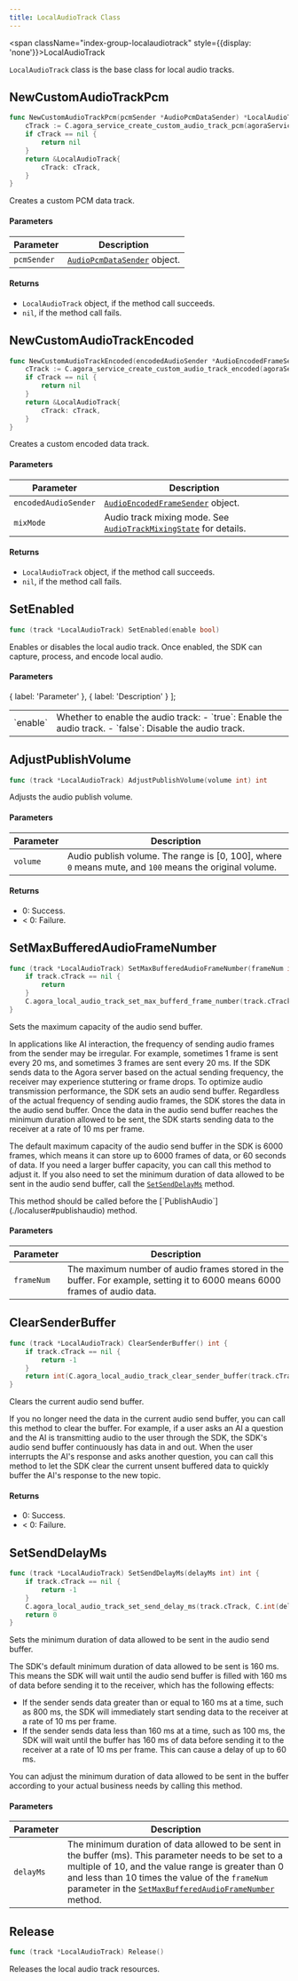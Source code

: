 ```yaml
---
title: LocalAudioTrack Class
---
```


<span className="index-group-localaudiotrack" style={{display: 'none'}}>LocalAudioTrack</span>

<span className="index-desc-localaudiotrack">`LocalAudioTrack` class is the base class for local audio tracks.</span>

<h2 className="anchor index-group-item-localaudiotrack index-api-newcustomaudiotrackpcm" id="newcustomaudiotrackpcm">NewCustomAudioTrackPcm</h2>

```go
func NewCustomAudioTrackPcm(pcmSender *AudioPcmDataSender) *LocalAudioTrack {
    cTrack := C.agora_service_create_custom_audio_track_pcm(agoraService.service, pcmSender.cSender)
    if cTrack == nil {
        return nil
    }
    return &LocalAudioTrack{
        cTrack: cTrack,
    }
}
```

<span className="index-desc-newcustomaudiotrackpcm">Creates a custom PCM data track.</span>

#### Parameters

| Parameter | Description |
|-----------|-------------|
| `pcmSender` | [`AudioPcmDataSender`](./audiopcmdatasender) object. |

#### Returns

- `LocalAudioTrack` object, if the method call succeeds.
- `nil`, if the method call fails.

<h2 className="anchor index-group-item-localaudiotrack index-api-newcustomaudiotrackencoded" id="newcustomaudiotrackencoded">NewCustomAudioTrackEncoded</h2>

```go
func NewCustomAudioTrackEncoded(encodedAudioSender *AudioEncodedFrameSender, mixMode AudioTrackMixingState) *LocalAudioTrack {
    cTrack := C.agora_service_create_custom_audio_track_encoded(agoraService.service, encodedAudioSender.cSender, C.int(mixMode))
    if cTrack == nil {
        return nil
    }
    return &LocalAudioTrack{
        cTrack: cTrack,
    }
}
```

<span className="index-desc-newcustomaudiotrackencoded">Creates a custom encoded data track.</span>

#### Parameters

| Parameter | Description |
|-----------|-------------|
| `encodedAudioSender` | [`AudioEncodedFrameSender`](./audioencodedframesender) object. |
| `mixMode` | Audio track mixing mode. See [`AudioTrackMixingState`](./apidatatype#audiotrackmixingstate) for details. |

#### Returns

- `LocalAudioTrack` object, if the method call succeeds.
- `nil`, if the method call fails.

<h2 className="anchor index-group-item-localaudiotrack index-api-setenabled" id="setenabled">SetEnabled</h2>

```go
func (track *LocalAudioTrack) SetEnabled(enable bool)
```

<span className="index-desc-setenabled">Enables or disables the local audio track. Once enabled, the SDK can capture, process, and encode local audio.</span>

#### Parameters

  {
    label: 'Parameter'
  },
  {
    label: 'Description'
  }
];

<Table header={TableHeaderu8ftr5y6lm}>
  <Tr>
    <Td>`enable`</Td>
    <Td>
    Whether to enable the audio track:
    - `true`: Enable the audio track.
    - `false`: Disable the audio track.
    </Td>
  </Tr>
</Table>

<h2 className="anchor index-group-item-localaudiotrack index-api-adjustpublishvolume" id="adjustpublishvolume">AdjustPublishVolume</h2>

```go
func (track *LocalAudioTrack) AdjustPublishVolume(volume int) int
```

<span className="index-desc-adjustpublishvolume">Adjusts the audio publish volume.</span>

#### Parameters

| Parameter | Description |
|-----------|-------------|
| `volume`  | Audio publish volume. The range is [0, 100], where `0` means mute, and `100` means the original volume. |

#### Returns

- 0: Success.
- < 0: Failure.

<h2 className="anchor index-group-item-localaudiotrack index-api-setmaxbufferedaudioframenumber" id="setmaxbufferedaudioframenumber">SetMaxBufferedAudioFrameNumber</h2>

```go
func (track *LocalAudioTrack) SetMaxBufferedAudioFrameNumber(frameNum int) {
    if track.cTrack == nil {
        return
    }
    C.agora_local_audio_track_set_max_bufferd_frame_number(track.cTrack, C.int(frameNum))
}
```

<span className="index-desc-setmaxbufferedaudioframenumber">Sets the maximum capacity of the audio send buffer.</span>

In applications like AI interaction, the frequency of sending audio frames from the sender may be irregular. For example, sometimes 1 frame is sent every 20 ms, and sometimes 3 frames are sent every 20 ms. If the SDK sends data to the Agora server based on the actual sending frequency, the receiver may experience stuttering or frame drops. To optimize audio transmission performance, the SDK sets an audio send buffer. Regardless of the actual frequency of sending audio frames, the SDK stores the data in the audio send buffer. Once the data in the audio send buffer reaches the minimum duration allowed to be sent, the SDK starts sending data to the receiver at a rate of 10 ms per frame.

The default maximum capacity of the audio send buffer in the SDK is 6000 frames, which means it can store up to 6000 frames of data, or 60 seconds of data. If you need a larger buffer capacity, you can call this method to adjust it. If you also need to set the minimum duration of data allowed to be sent in the audio send buffer, call the [`SetSendDelayMs`](#setsenddelayms) method.

<Admonition type="caution" title="Caution">
This method should be called before the [`PublishAudio`](./localuser#publishaudio) method.
</Admonition>

#### Parameters

| Parameter | Description |
|-----------|-------------|
| `frameNum` | The maximum number of audio frames stored in the buffer. For example, setting it to 6000 means 6000 frames of audio data. |

<h2 className="anchor index-group-item-localaudiotrack index-api-clearsenderbuffer" id="clearsenderbuffer">ClearSenderBuffer</h2>

```go
func (track *LocalAudioTrack) ClearSenderBuffer() int {
    if track.cTrack == nil {
        return -1
    }
    return int(C.agora_local_audio_track_clear_sender_buffer(track.cTrack))
}
```

<span className="index-desc-clearsenderbuffer">Clears the current audio send buffer.</span>

If you no longer need the data in the current audio send buffer, you can call this method to clear the buffer. For example, if a user asks an AI a question and the AI is transmitting audio to the user through the SDK, the SDK's audio send buffer continuously has data in and out. When the user interrupts the AI's response and asks another question, you can call this method to let the SDK clear the current unsent buffered data to quickly buffer the AI's response to the new topic.

#### Returns

- 0: Success.
- < 0: Failure.

<h2 className="anchor index-group-item-localaudiotrack index-api-setsenddelayms" id="setsenddelayms">SetSendDelayMs</h2>

```go
func (track *LocalAudioTrack) SetSendDelayMs(delayMs int) int {
    if track.cTrack == nil {
        return -1
    }
    C.agora_local_audio_track_set_send_delay_ms(track.cTrack, C.int(delayMs))
    return 0
}
```

<span className="index-desc-setsenddelayms">Sets the minimum duration of data allowed to be sent in the audio send buffer.</span>

The SDK's default minimum duration of data allowed to be sent is 160 ms. This means the SDK will wait until the audio send buffer is filled with 160 ms of data before sending it to the receiver, which has the following effects:

- If the sender sends data greater than or equal to 160 ms at a time, such as 800 ms, the SDK will immediately start sending data to the receiver at a rate of 10 ms per frame.
- If the sender sends data less than 160 ms at a time, such as 100 ms, the SDK will wait until the buffer has 160 ms of data before sending it to the receiver at a rate of 10 ms per frame. This can cause a delay of up to 60 ms.

You can adjust the minimum duration of data allowed to be sent in the buffer according to your actual business needs by calling this method.

#### Parameters

| Parameter | Description |
|-----------|-------------|
| `delayMs` | The minimum duration of data allowed to be sent in the buffer (ms). This parameter needs to be set to a multiple of 10, and the value range is greater than 0 and less than 10 times the value of the `frameNum` parameter in the [`SetMaxBufferedAudioFrameNumber`](#setmaxbufferedaudioframenumber) method. |

<h2 className="anchor index-group-item-localaudiotrack index-api-release" id="release">Release</h2>

```go
func (track *LocalAudioTrack) Release()
```

<span className="index-desc-release">Releases the local audio track resources.</span>
